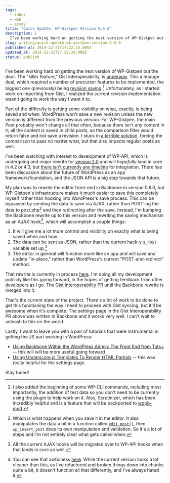 ```yaml
---
tags:
  - inbox
  - web
  - essay
title: "Quick Update: WP-Gistpen Version 0.5.0"
description: |
  I’ve been working hard on getting the next version of WP-Gistpen out the door. The “killer feature,” Gist interoperability, is underway. This a huuuge deal, which required a number of precursor features to be implemented, the biggest one (previously) being revision saving.1 Unfortunately, as I started work on importing from Gist, I realized the current \[…]
slug: writing/quick-update-wp-gistpen-version-0-5-0
published_at: 2014-12-21T17:22:24.000Z
updated_at: 2014-12-21T17:22:24.000Z
status: publish
---
```

I've been working hard on getting the next version of WP-Gistpen out the door. The "killer feature," Gist interoperability, is [underway](https://github.com/mAAdhaTTah/WP-Gistpen/pull/9). This a huuuge deal, which required a number of precursor features to be implemented, the biggest one (previously) being [revision saving](https://github.com/mAAdhaTTah/WP-Gistpen/pull/8).[^1] Unfortunately, as I started work on importing from Gist, I realized the current revision implementation wasn't going to work the way I want it to.

Part of the difficulty is getting some visibility on what, exactly, is being saved and when. WordPress won't save a new revision unless the new version is different from the previous version. For WP-Gistpen, the main Post probably won't change all that often, because there isn't any content in it; all the content is saved in child posts, so the comparison filter would return false and not save a revision. I stuck in [a terrible solution](https://github.com/mAAdhaTTah/WP-Gistpen/blob/0d102e236771ae0dba5522068f16c2709b043722/wp-gistpen.php#L99), forcing the comparison to pass no matter what, but that also impacts regular posts as well.

I've been watching with interest to development of WP-API, which is undergoing and major rewrite for [version 2.0](https://github.com/WP-API/WP-API/milestones/2.0) and will *hopefully* land in core in 4.2 or 4.3, but [there isn't currently any timeline](https://github.com/WP-API/WP-API/issues/571#issuecomment-62153097) for integration. There has been discussion about the future of WordPress as an app framework/foundation, and the JSON API is a big step towards that future.

My plan was to rewrite the editor front-end in Backbone in version 0.6.0, but WP-Gistpen's infrastructure makes it much easier to save this completely myself rather than hooking into WordPress's save process. This can be bypassed by sending the data to save via AJAX, rather than POST'ing the data to post.php[^2] and then redirecting after the save. Instead, I'm bumping the Backbone rewrite up to this version and rewriting the saving mechanism as an AJAX hook[^3], which will accomplish a couple things:

1. It will give me a lot more control and visibility on exactly what is being saved when and how.
2. The data can be sent as JSON, rather than the current hack-y `$_POST` variable set up.[^4]
3. The editor in general will function more like an app and will save and update "in-place," rather than WordPress's current "POST-and-redirect" method.

That rewrite is currently in process [here](https://github.com/mAAdhaTTah/WP-Gistpen/pull/10). I'm doing all my development publicly like this going forward, in the hopes of getting feedback from other developers as I go. The [Gist interoperability PR](https://github.com/mAAdhaTTah/WP-Gistpen/pull/9) until the Backbone rewrite is merged into it.

That's the current state of the project. There's a lot of work to be done to get this functioning the way I need to proceed with Gist syncing, but it'll be awesome when it's complete. The settings page in the Gist Interoperability PR above was written in Backbone and it works very well. I can't wait to unleash to this on the world.

Lastly, I want to leave you with a pair of tutorials that were instrumental in getting the JS part working in WordPress:

* [Using Backbone Within the WordPress Admin: The Front End from Tuts+](http://code.tutsplus.com/articles/using-backbone-within-the-wordpress-admin-the-front-end--wp-30121) -- this will will be more useful going forward
* [Using Underscore.js Templates To Render HTML Partials](http://www.bennadel.com/blog/2411-using-underscore-js-templates-to-render-html-partials.htm) -- this was really helpful for the settings page.

Stay tuned!

[^1]: I also added the beginning of some WP-CLI commands, including most importantly, the addition of test data so you don't need to be currently using the plugin to help work on it. Also, Scrutinizer, which has been incredibly helpful and is a feature that will be backported to [wppb-mod](https://jamesdigioia.com/new-project-wppb-mod/).

[^2]: Which is what happens when you save it in the editor. It also manipulates the data a bit in a function called [`edit_post()`](https://core.trac.wordpress.org/browser/tags/4.1/src/wp-admin/includes/post.php#L179), then `wp_insert_post` does its own manipulation and validation. So it's a lot of steps and I'm not entirely clear what gets called when.

[^3]: All the current AJAX hooks will be migrated over to WP-API hooks when that lands in core as well.

[^4]: You can see that awfulness [here](https://github.com/mAAdhaTTah/WP-Gistpen/blob/04e94e03b2866508948dcaf3807de007bcf0edbb/admin/includes/class-wp-gistpen-saver.php#L35). While the current version looks a lot cleaner than this, as I've refactored and broken things down into chunks quite a bit, it doesn't function all that differently, and I've always hated it.

